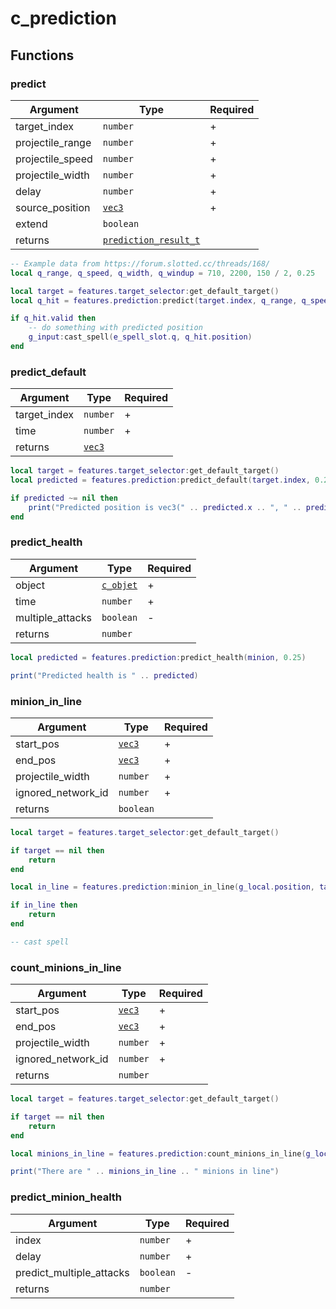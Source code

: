 # c_prediction

## Functions

### predict

| Argument         | Type                                                  | Required |
| ---------------- | ----------------------------------------------------- | -------- |
| target_index     | `number`                                              | +        |
| projectile_range | `number`                                              | +        |
| projectile_speed | `number`                                              | +        |
| projectile_width | `number`                                              | +        |
| delay            | `number`                                              | +        |
| source_position  | [`vec3`](/structs/math/vec3)                          | +        |
| extend           | `boolean`                                             |          |
| returns          | [`prediction_result_t`](/structs/prediction_result_t) |          |

```lua /:predict/
-- Example data from https://forum.slotted.cc/threads/168/
local q_range, q_speed, q_width, q_windup = 710, 2200, 150 / 2, 0.25

local target = features.target_selector:get_default_target()
local q_hit = features.prediction:predict(target.index, q_range, q_speed, q_width, q_windup, g_local.position)

if q_hit.valid then
    -- do something with predicted position
    g_input:cast_spell(e_spell_slot.q, q_hit.position)
end
```

### predict_default

| Argument     | Type                         | Required |
| ------------ | ---------------------------- | -------- |
| target_index | `number`                     | +        |
| time         | `number`                     | +        |
| returns      | [`vec3`](/structs/math/vec3) |          |

```lua /predict_default/
local target = features.target_selector:get_default_target()
local predicted = features.prediction:predict_default(target.index, 0.25)

if predicted ~= nil then
    print("Predicted position is vec3(" .. predicted.x .. ", " .. predicted.y .. ", " .. predicted.z .. ")")
end
```

### predict_health

| Argument         | Type                           | Required |
| ---------------- | ------------------------------ | -------- |
| object           | [`c_objet`](/classes/c_object) | +        |
| time             | `number`                       | +        |
| multiple_attacks | `boolean`                      | -        |
| returns          | `number`                       |          |

```lua
local predicted = features.prediction:predict_health(minion, 0.25)

print("Predicted health is " .. predicted)
```

### minion_in_line

| Argument           | Type                         | Required |
| ------------------ | ---------------------------- | -------- |
| start_pos          | [`vec3`](/structs/math/vec3) | +        |
| end_pos            | [`vec3`](/structs/math/vec3) | +        |
| projectile_width   | `number`                     | +        |
| ignored_network_id | `number`                     | +        |
| returns            | `boolean`                    |          |

```lua /minion_in_line/
local target = features.target_selector:get_default_target()

if target == nil then
    return
end

local in_line = features.prediction:minion_in_line(g_local.position, target.position, 40, -1)

if in_line then
    return
end

-- cast spell
```

### count_minions_in_line

| Argument           | Type                         | Required |
| ------------------ | ---------------------------- | -------- |
| start_pos          | [`vec3`](/structs/math/vec3) | +        |
| end_pos            | [`vec3`](/structs/math/vec3) | +        |
| projectile_width   | `number`                     | +        |
| ignored_network_id | `number`                     | +        |
| returns            | `number`                     |          |

```lua /count_minions_in_line/
local target = features.target_selector:get_default_target()

if target == nil then
    return
end

local minions_in_line = features.prediction:count_minions_in_line(g_local.position, target.position, 40, -1)

print("There are " .. minions_in_line .. " minions in line")
```

### predict_minion_health

| Argument                 | Type      | Required |
| ------------------------ | --------- | -------- |
| index                    | `number`  | +        |
| delay                    | `number`  | +        |
| predict_multiple_attacks | `boolean` | -        |
| returns                  | `number`  |          |

